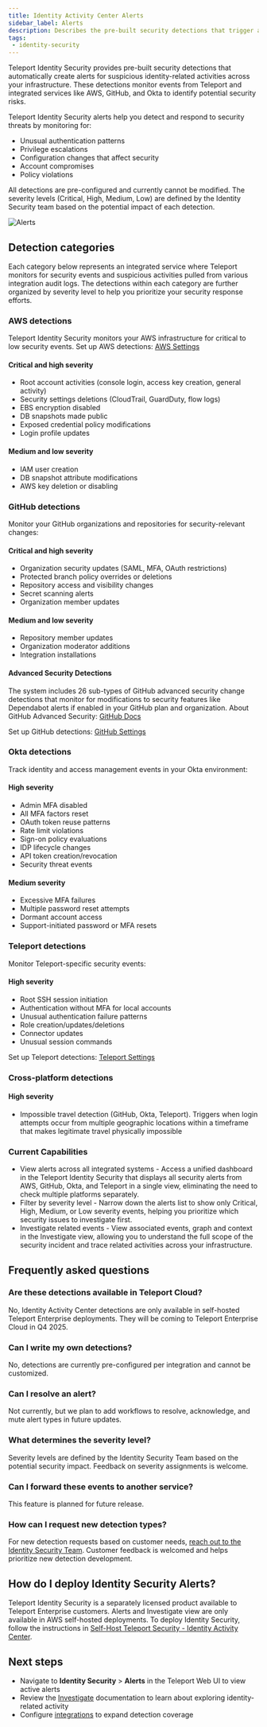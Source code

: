```yaml
---
title: Identity Activity Center Alerts
sidebar_label: Alerts
description: Describes the pre-built security detections that trigger alerts in Teleport Identity Activity Center.
tags:
 - identity-security
---
```


Teleport Identity Security provides pre-built security detections that automatically create alerts for suspicious identity-related activities across your infrastructure. These detections monitor events from Teleport and integrated services like AWS, GitHub, and Okta to identify potential security risks.

Teleport Identity Security alerts help you detect and respond to security threats by monitoring for:
- Unusual authentication patterns
- Privilege escalations
- Configuration changes that affect security
- Account compromises
- Policy violations

All detections are pre-configured and currently cannot be modified. The severity levels (Critical, High, Medium, Low) are defined by the Identity Security team based on the potential impact of each detection.

![Alerts](../../../img/access-graph/alerts.png)


## Detection categories

Each category below represents an integrated service where Teleport monitors for security events and suspicious activities pulled from various integration audit logs. The detections within each category are further organized by severity level to help you prioritize your security response efforts.

### AWS detections

Teleport Identity Security monitors your AWS infrastructure for critical to low security events. Set up AWS detections: [AWS Settings](../integrations/aws-sync.mdx)


#### Critical and high severity
- Root account activities (console login, access key creation, general activity)
- Security settings deletions (CloudTrail, GuardDuty, flow logs)
- EBS encryption disabled
- DB snapshots made public
- Exposed credential policy modifications
- Login profile updates

#### Medium and low severity
- IAM user creation
- DB snapshot attribute modifications
- AWS key deletion or disabling


### GitHub detections

Monitor your GitHub organizations and repositories for security-relevant changes:

#### Critical and high severity
- Organization security updates (SAML, MFA, OAuth restrictions)
- Protected branch policy overrides or deletions
- Repository access and visibility changes
- Secret scanning alerts
- Organization member updates

#### Medium and low severity
- Repository member updates
- Organization moderator additions
- Integration installations

#### Advanced Security Detections
The system includes 26 sub-types of GitHub advanced security change detections that monitor for modifications to security features like Dependabot alerts if enabled in your GitHub plan and organization. About GitHub Advanced Security: [GitHub Docs](https://docs.github.com/en/get-started/learning-about-github/about-github-advanced-security)

Set up GitHub detections: [GitHub Settings](../integrations/github.mdx)

### Okta detections

Track identity and access management events in your Okta environment:

#### High severity
- Admin MFA disabled
- All MFA factors reset
- OAuth token reuse patterns
- Rate limit violations
- Sign-on policy evaluations
- IDP lifecycle changes
- API token creation/revocation
- Security threat events

#### Medium severity
- Excessive MFA failures
- Multiple password reset attempts
- Dormant account access
- Support-initiated password or MFA resets

### Teleport detections

Monitor Teleport-specific security events:

#### High severity
- Root SSH session initiation
- Authentication without MFA for local accounts
- Unusual authentication failure patterns
- Role creation/updates/deletions
- Connector updates
- Unusual session commands

Set up Teleport detections: [Teleport Settings](../integrations/teleport.mdx)

### Cross-platform detections

####  High severity
- Impossible travel detection (GitHub, Okta, Teleport). Triggers when login attempts occur from multiple geographic locations within a timeframe that makes legitimate travel physically impossible

### Current Capabilities
- View alerts across all integrated systems - Access a unified dashboard in the Teleport Identity Security  that displays all security alerts from AWS, GitHub, Okta, and Teleport in a single view, eliminating the need to check multiple platforms separately.
- Filter by severity level - Narrow down the alerts list to show only Critical, High, Medium, or Low severity events, helping you prioritize which security issues to investigate first.
- Investigate related events - View associated events, graph and context in the Investigate view, allowing you to understand the full scope of the security incident and trace related activities across your infrastructure.

## Frequently asked questions

### Are these detections available in Teleport Cloud?
No, Identity Activity Center detections are only available in self-hosted Teleport Enterprise deployments. They will be coming to Teleport Enterprise Cloud in Q4 2025.

### Can I write my own detections?
No, detections are currently pre-configured per integration and cannot be customized.

### Can I resolve an alert?
Not currently, but we plan to add workflows to resolve, acknowledge, and mute alert types in future updates.

### What determines the severity level?
Severity levels are defined by the Identity Security Team based on the potential security impact. Feedback on severity assignments is welcome.

### Can I forward these events to another service?
This feature is planned for future release.

### How can I request new detection types?
For new detection requests based on customer needs, [reach out to the Identity Security Team](https://goteleport.com/contact-us/). Customer feedback is welcomed and helps prioritize new detection development.

## How do I deploy Identity Security Alerts?
Teleport Identity Security is a separately licensed product available to Teleport Enterprise customers. Alerts and Investigate view are only available in AWS self-hosted deployments. To deploy Identity Security, follow the instructions in [Self-Host Teleport Security - Identity Activity Center](../access-graph/identity-activity-center.mdx).


## Next steps

- Navigate to **Identity Security** > **Alerts** in the Teleport Web UI to view active alerts
- Review the [Investigate](./investigate.mdx) documentation to learn about exploring identity-related activity
- Configure [integrations](../integrations/integrations.mdx) to expand detection coverage